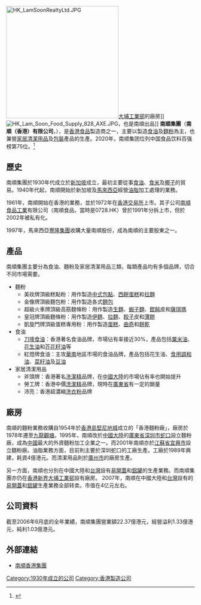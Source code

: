 {{Infobox Company 
|company_name= 南順（香港）有限公司
|name_en= Lam Soon (Hong Kong) Limited
|company_logo= [[File:Lam_Soon_Logo.gif|300px]]
|company_type= [[上市公司|上市公司]]
|traded_as = {{hkex|0411}}
|company_slogan= 
|market_information=
|abbreviated_name= 
|foundation= 1930年
|location= {{HK}}[[新界|新界]][[大埔區|大埔]][[大埔工業邨|大埔工業邨]]大富街21號 南順大廈
|area_served= 
|telephone_no=
|key_people= [[主席|主席]]：[[郭令海|郭令海]]
|industry=
|products= [[食油|食油]]、[[麵粉|麵粉]]、[[家居清潔用品|家居清潔用品]]等
|services= 
|capital=
|revenue=
|operating_income=
|profit=
|market_value=
|num_employees= 
|P/E ratio=
|earnings per share=
|Net asset value=
|accounting_period=
|parent=
|major_shareholder=[[豐隆集團|豐隆集團]]
|divisions=
|subsid=[[南順食品工業|南順食品工業]]
|homepage= http://www.lamsoon.com/
|footnotes=
|width=200px}}

[[File:HK_LamSoonRealtyLtd.JPG|300px]][[大埔工業邨|大埔工業邨]]的廠房]]
[[File:HK_Lam_Soon_Food_Supply_828_AXE.JPG|thumb]]，也是南順出品]]
'''南順集團'''（'''南順（香港）有限公司'''，{{hkex|0411}}），是[[香港|香港]][[食品|食品]]製造商之一，主要以製造[[食油|食油]]及[[麵粉|麵粉]]為主，也兼營[[家居清潔用品|家居清潔用品]]及[[包裝|包裝]]產品的生產。2020年，南顺集团位列中国食品饮料百强榜第75位。<ref>{{Cite web| author1=Bobo Zhu| author2=Tutu Yang| date=2020-08-24| title=2020中国食品饮料百强榜| url=https://www.foodtalks.cn/news/foodnews/top_100/3268| access-date=2022-02-28| website=FoodTalks| archive-date=2022-02-28| archive-url=https://web.archive.org/web/20220228060652/https://www.foodtalks.cn/news/foodnews/top_100/3268| dead-url=no}}</ref>

==歷史==
南順集團於1930年代成立於[[新加坡|新加坡]]成立，最初主要從事[[食油|食油]]、[[食米|食米]]及[[椰子|椰子]]的貿易。1940年代起，南順開始於新加坡及[[馬來西亞|馬來西亞]]經營[[油脂|油脂]]加工處理的業務。

1961年，南順開始在香港的業務，並於1972年在[[香港交易所|香港交易所]]上市。其子公司[[南順食品工業|南順食品工業]]有限公司（南順食品，當時是0728.HK）曾於1991年分拆上市，但於2002年被私有化。

1997年，馬來西亞[[豐隆集團|豐隆集團]]收購大量南順股份，成為南順的主要股東之一。

==產品==
南順集團主要分為食油、麵粉及家居清潔用品三類，每類產品均有多個品牌，切合不同市場需要。

*麵粉
**美玫牌頂級糕點粉：用作製造[[中式包點|中式包點]]、[[西餅|西餅]][[蛋糕|蛋糕]]和[[拉麵|拉麵]]
**金像牌頂級麵包粉：用作製造各式[[麵包|麵包]]
**超級火車牌頂級高筋麵條粉：用作製造[[生麵|生麵]]、[[蝦子麵|蝦子麵]]、[[餛飩|餛飩]]皮和[[薩琪瑪|薩琪瑪]]
**皇冠牌頂級麵條粉：用作製造[[伊麵|伊麵]]、[[拉麵|拉麵]]、[[餃子|餃子]]皮和[[薄餅|薄餅]]
**凱旋門牌頂級蛋糕專用粉：用作製造[[蛋糕|蛋糕]]、[[曲奇|曲奇]]和[[餅乾|餅乾]]
*食油
**[[刀嘜食油|刀嘜食油]]：香港著名食油品牌，市場佔有率接近30%，產品包括[[粟米油|粟米油]]、[[花生油|花生油]]和[[芥花籽油|芥花籽油]]等
**紅燈牌食油：主攻[[華南|華南]]地區市場的食油品牌，產品包括花生油、[[食用調和油|食用調和油]]、[[菜籽油|菜籽油]]及[[豆油|豆油]]
*家居清潔用品
**斧頭牌：香港著名[[洗潔精|洗潔精]]品牌，在[[中國大陸|中國大陸]]的市場佔有率也開始提升
**勞工牌：香港中價[[洗潔精|洗潔精]]品牌，現時在[[廣東省|廣東省]]有一定的銷量
**沛亮：香港超濃縮[[洗衣粉|洗衣粉]]品牌

==廠房==
南順的麵粉業務收購自1954年於[[香港島|香港島]][[堅尼地城|堅尼地城]]成立的「香港麵粉廠」，廠房於1978年遷至[[九龍|九龍]][[觀塘|觀塘]]。1995年，南順改於[[中國大陸|中國大陸]]的[[廣東省|廣東省]][[深圳市|深圳市]][[蛇口|蛇口]]設立麵粉廠，成為[[中華人民共和國|中國]]最大的外資麵粉加工企業之一。而2001年南順亦於[[江蘇省|江蘇省]][[宜興市|宜興市]]設立麵粉廠。油脂業務方面，目前則主要於深圳蛇口的工廠生產。工廠於1989年興建，耗資4億港元。而清潔用品則於[[廣州市|廣州市]]的廠房生產。

另一方面，南順也分別在中國大陸和[[台灣|台灣]]設有[[易開蓋|易開蓋]]和[[鋁罐|鋁罐]]的生產業務。而南順集團亦仍在[[香港|香港]][[新界|新界]][[大埔工業邨|大埔工業邨]]設有廠房。
2007年，南順在中國大陸和[[台灣|台灣]]設有的[[易開蓋|易開蓋]]和[[鋁罐|鋁罐]]生產業務全部转卖。市值在4亿元左右。

==公司資料==
截至2006年6月底的全年業績，南順集團營業額22.37億港元，經營溢利1.33億港元，純利1.03億港元。

==外部連結==
*[http://www.lamsoon.com 南順香港集團]{{Wayback|url=http://www.lamsoon.com/ |date=20070222000322 }}

[[Category:1930年成立的公司|Category:1930年成立的公司]]
[[Category:香港製造公司|Category:香港製造公司]]